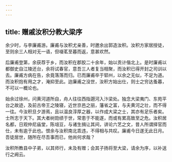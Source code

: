 ```yaml
---
---
---
```

title: 赠戚汝积分教大梁序
---



余少时，与李廉甫游。廉甫与汝积尤亲善，时邀余出郭造汝积。汝积方家居授徒，至则余三人相对无一语，但啜茗至暮而返，意甚欢然。

后廉甫登第，余获荐于乡，而汝积在郡胶二十余年，始以贡计偕北上。是时廉甫以都御史自江陵还台，余将试春官，意吾三人者复当相聚，而汝积已得开封之司训以去。廉甫方病在告，余竟落落而归。已而廉甫卒于郓州，以余之无似，不足为道。而汝积抱有用之才，淹抑至此。迨廉甫之没世，汝积方始出仕，则士之穷达蚤暮，不可以一概论也。

始余过徐州，问黄河道所自，舟人往往西指遡河入汴梁处。独念大梁夷门、东苑平台之故迹，及前古帝王之陵寝，近世京邑之丽，藩省之富，与夫黄河之壮，而不得一往。今汝积旦夕游焉，且以温良淳厚之器，以作成大梁之士，其亦有足乐者矣。士所志于天下。其大者树勋绩于世，常患于不能遂，而或有累高致至之危。汝积居名都，日观仲尼庙堂，陈俎豆，与诸生揖让其间，讲论六艺之文，昔人所谓择官而仕，未有逾于此也。恨余与汝积南北乖违，不得相与共叹。廉甫今日遂无此日月。吾徒居世，随所在尽吾事而已，他尚何求哉？

汝积所教县中子弟，以其师行，未及有赠；会其子扬将至大梁，请余为序，以补送行之阙云。